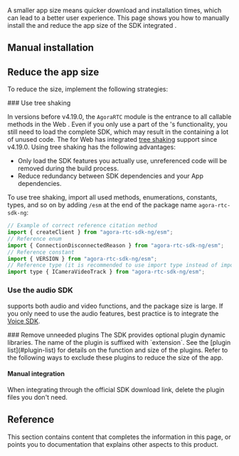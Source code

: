 
A smaller app size means quicker download and installation times, which can lead to a better user experience. This page shows you how to manually install the <Vg k="VSDK" /> and reduce the app size of the SDK integrated <Vpl k="CLIENT" />.

## Manual installation

<Setup />

## Reduce the app size

To reduce the <Vpl k="CLIENT" /> size, implement the following strategies:

<PlatformWrapper platform="web">
### Use tree shaking

In versions before v4.19.0, the `AgoraRTC` module is the entrance to all callable methods in the Web <Vg k="VSDK" />. Even if you only use a part of the <Vg k="VSDK" />'s functionality, you still need to load the complete SDK, which may result in the <Vpl k="CLIENT" /> containing a lot of unused code.
The <Vg k="VSDK" /> for Web has integrated [tree shaking](https://webpack.js.org/guides/tree-shaking/) support since v4.19.0. Using tree shaking has the following advantages:
- Only load the SDK features you actually use, unreferenced code will be removed during the build process.
- Reduce redundancy between SDK dependencies and your App dependencies.

To use tree shaking, import all used methods, enumerations, constants, types, and so on by adding `/esm` at the end of the package name `agora-rtc-sdk-ng`:

```javascript
// Example of correct reference citation method
import { createClient } from "agora-rtc-sdk-ng/esm";
// Reference enum
import { ConnectionDisconnectedReason } from "agora-rtc-sdk-ng/esm";
// Reference constant
import { VERSION } from "agora-rtc-sdk-ng/esm";
// Reference type (it is recommended to use import type instead of import to improve compilation speed)
import type { ICameraVideoTrack } from "agora-rtc-sdk-ng/esm";

```
</PlatformWrapper>

### Use the audio SDK
<Vg k="VSDK" /> supports both audio and video functions, and the package size is large. If you only need to use the audio features, best practice is to integrate the [Voice SDK](../../sdks).

<PlatformWrapper notAllowed="web,electron,unity,flutter,react-native" >
### Remove unneeded plugins
The SDK provides optional plugin dynamic libraries. The name of the plugin is suffixed with `extension`. See the [plugin list](#plugin-list) for details on the function and size of the plugins. Refer to the following ways to exclude these plugins to reduce the size of the app.

#### Manual integration
When integrating through the official SDK download link, delete the plugin files you don't need.

<Implementation />

## Reference

This section contains content that completes the information in this page, or points you to documentation that explains other aspects to this product.

<Reference />

</PlatformWrapper>
